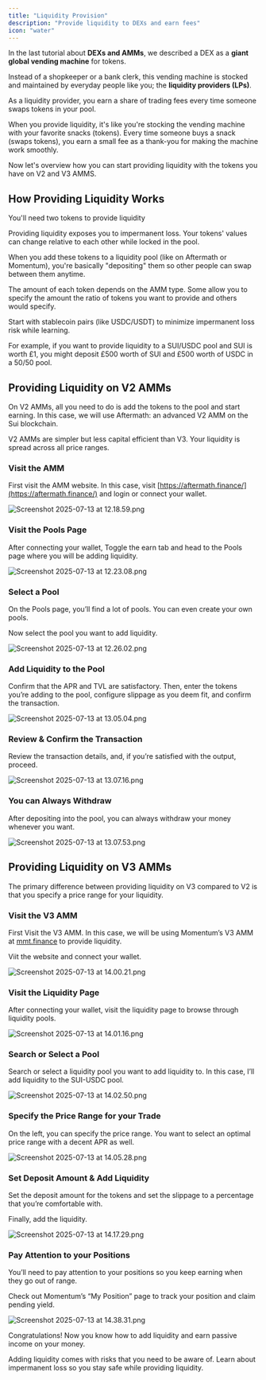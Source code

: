 ```yaml
---
title: "Liquidity Provision"
description: "Provide liquidity to DEXs and earn fees"
icon: "water"
---
```


In the last tutorial about **DEXs and AMMs**, we described a DEX as a **giant global vending machine** for tokens.

Instead of a shopkeeper or a bank clerk, this vending machine is stocked and maintained by everyday people like you; the **liquidity providers (LPs)**.

<Info>As a liquidity provider, you earn a share of trading fees every time someone swaps tokens in your pool.</Info>

When you provide liquidity, it's like you're stocking the vending machine with your favorite snacks (tokens). Every time someone buys a snack (swaps tokens), you earn a small fee as a thank-you for making the machine work smoothly.

Now let's overview how you can start providing liquidity with the tokens you have on V2 and V3 AMMS.

## How Providing Liquidity Works

You'll need two tokens to provide liquidity

<Warning>Providing liquidity exposes you to impermanent loss. Your tokens' values can change relative to each other while locked in the pool.</Warning>

When you add these tokens to a liquidity pool (like on Aftermath or Momentum), you're basically "depositing" them so other people can swap between them anytime.

The amount of each token depends on the AMM type. Some allow you to specify the amount the ratio of tokens you want to provide and others would specify.

<Tip>Start with stablecoin pairs (like USDC/USDT) to minimize impermanent loss risk while learning.</Tip>

For example, if you want to provide liquidity to a SUI/USDC pool and SUI is worth £1, you might deposit £500 worth of SUI and £500 worth of USDC in a 50/50 pool.

## Providing Liquidity on V2 AMMs

On V2 AMMs, all you need to do is add the tokens to the pool and start earning. In this case, we will use Aftermath: an advanced V2 AMM on the Sui blockchain.

<Check>V2 AMMs are simpler but less capital efficient than V3. Your liquidity is spread across all price ranges.</Check>

### Visit the AMM

First visit the AMM website. In this case, visit [https://aftermath.finance/](https://aftermath.finance/) and login or connect your wallet.

![Screenshot 2025-07-13 at 12.18.59.png](/images/Liquidity_Provision/Screenshot_2025-07-13_at_12.18.59.png)

### Visit the Pools Page

After connecting your wallet, Toggle the earn tab and head to the Pools page where you will be adding liquidity.

![Screenshot 2025-07-13 at 12.23.08.png](/images/Liquidity_Provision/Screenshot_2025-07-13_at_12.23.08.png)

### Select a Pool

On the Pools page, you’ll find a lot of pools. You can even create your own pools.

Now select the pool you want to add liquidity.

![Screenshot 2025-07-13 at 12.26.02.png](/images/Liquidity_Provision/Screenshot_2025-07-13_at_12.26.02.png)

### Add Liquidity to the Pool

Confirm that the APR and TVL are satisfactory. Then, enter the tokens you’re adding to the pool, configure slippage as you deem fit, and confirm the transaction.

![Screenshot 2025-07-13 at 13.05.04.png](/images/Liquidity_Provision/Screenshot_2025-07-13_at_13.05.04.png)

### Review & Confirm the Transaction

Review the transaction details, and, if you’re satisfied with the output, proceed. 

![Screenshot 2025-07-13 at 13.07.16.png](/images/Liquidity_Provision/Screenshot_2025-07-13_at_13.07.16.png)

### You can Always Withdraw

After depositing into the pool, you can always withdraw your money whenever you want.

![Screenshot 2025-07-13 at 13.07.53.png](/images/Liquidity_Provision/Screenshot_2025-07-13_at_13.07.53.png)

## Providing Liquidity on V3 AMMs

The primary difference between providing liquidity on V3 compared to V2 is that you specify a price range for your liquidity.

### Visit the V3 AMM

First Visit the V3 AMM. In this case, we will be using Momentum’s V3 AMM at [mmt.finance](http://mmt.finance) to provide liquidity.

Viit the website and connect your wallet.

![Screenshot 2025-07-13 at 14.00.21.png](/images/Liquidity_Provision/Screenshot_2025-07-13_at_14.00.21.png)

### Visit the Liquidity Page

After connecting your wallet, visit the liquidity page to browse through liquidity pools.

![Screenshot 2025-07-13 at 14.01.16.png](/images/Liquidity_Provision/Screenshot_2025-07-13_at_14.01.16.png)

### Search or Select a Pool

Search or select a liquidity pool you want to add liquidity to. In this case, I’ll add liquidity to the SUI-USDC pool. 

![Screenshot 2025-07-13 at 14.02.50.png](/images/Liquidity_Provision/Screenshot_2025-07-13_at_14.02.50.png)

### Specify the Price Range for your Trade

On the left, you can specify the price range. You want to select an optimal price range with a decent APR as well.

![Screenshot 2025-07-13 at 14.05.28.png](/images/Liquidity_Provision/Screenshot_2025-07-13_at_14.05.28.png)

### Set Deposit Amount & Add Liquidity

Set the deposit amount for the tokens and set the slippage to a percentage that you’re comfortable with.

Finally, add the liquidity.

![Screenshot 2025-07-13 at 14.17.29.png](/images/Liquidity_Provision/Screenshot_2025-07-13_at_14.17.29.png)

### Pay Attention to your Positions

You’ll need to pay attention to your positions so you keep earning when they go out of range. 

Check out Momentum’s “My Position” page to track your position and claim pending yield.

![Screenshot 2025-07-13 at 14.38.31.png](/images/Liquidity_Provision/Screenshot_2025-07-13_at_14.38.31.png)

Congratulations! Now you know how to add liquidity and earn passive income on your money.

Adding liquidity comes with risks that you need to be aware of. Learn about impermanent loss so you stay safe while providing liquidity.